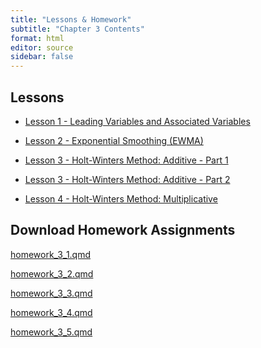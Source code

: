 ```yaml
---
title: "Lessons & Homework"
subtitle: "Chapter 3 Contents"
format: html
editor: source
sidebar: false
---
```


::: {.callout-tip icon=false}

## Lessons

-   [Lesson 1 - Leading Variables and Associated Variables](chapter_3_lesson_1.html)

-   [Lesson 2 - Exponential Smoothing (EWMA)](chapter_3_lesson_2.html)

-   [Lesson 3 - Holt-Winters Method: Additive - Part 1](chapter_3_lesson_3.html)

-   [Lesson 3 - Holt-Winters Method: Additive - Part 2](chapter_3_lesson_4.html)

-   [Lesson 4 - Holt-Winters Method: Multiplicative](chapter_3_lesson_5.html)

:::


::: {.callout-note icon=false}

## Download Homework Assignments

<!-- ## need to update href link to correct files when we get them -->


<a href="https://byuistats.github.io/timeseries/homework/homework_3_1.qmd.qmd" download="homework_3_1.qmd"> homework_3_1.qmd </a>

<a href="https://byuistats.github.io/timeseries/homework/homework_3_2.qmd.qmd" download="homework_3_2.qmd"> homework_3_2.qmd </a>

<a href="https://byuistats.github.io/timeseries/homework/homework_3_3.qmd.qmd" download="homework_3_3.qmd"> homework_3_3.qmd </a>

<a href="https://byuistats.github.io/timeseries/homework/homework_3_4.qmd.qmd" download="homework_3_4.qmd"> homework_3_4.qmd </a>

<a href="https://byuistats.github.io/timeseries/homework/homework_3_5.qmd.qmd" download="homework_3_5.qmd"> homework_3_5.qmd </a>

:::
